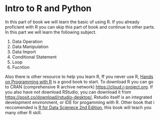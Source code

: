 # Intro to R and Python

In this part of book we will learn the basic of using R. If you already proficient with R you can skip this part of book and continue to other parts. In this part we will learn the following subject.

1.  Data Operation
2.  Data Manipulation
3.  Data Import
4.  Conditional Statement
5.  Loop
6.  Fucntion

Also there is other resource to help you learn R, ff you never use R, [Hands on Programming with R](https://rstudio-education.github.io/hopr/) is a good book to start. To download R you can go to CRAN (comprehensive R archive network) <https://cloud.r-project.org>. If you also have not download RStudio, you can download it from <https://posit.co/download/rstudio-desktop/>, Rstudio itself is an integrated development environment, or IDE for progamming with R. Other book that i reccomended is [R for Data Scienece 2nd Edition](https://r4ds.hadley.nz/), this book will teach you many other R skill.
